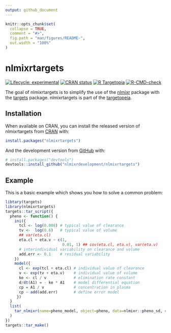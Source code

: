 ```yaml
---
output: github_document
---
```


<!-- README.md is generated from README.Rmd. Please edit that file -->

```r
knitr::opts_chunk$set(
  collapse = TRUE,
  comment = "#>",
  fig.path = "man/figures/README-",
  out.width = "100%"
)
```

# nlmixrtargets

<!-- badges: start -->
[![Lifecycle: experimental](https://img.shields.io/badge/lifecycle-experimental-orange.svg)](https://lifecycle.r-lib.org/articles/stages.html#experimental)
[![CRAN status](https://www.r-pkg.org/badges/version/nlmixrtargets)](https://CRAN.R-project.org/package=nlmixrtargets)
[![R Targetopia](https://img.shields.io/badge/R_Targetopia-member-blue?style=flat&labelColor=gray)](https://wlandau.github.io/targetopia/)
[![R-CMD-check](https://github.com/nlmixrdevelopment/nlmixrtargets/workflows/R-CMD-check/badge.svg)](https://github.com/nlmixrdevelopment/nlmixrtargets/actions)
<!-- badges: end -->

The goal of nlmixrtargets is to simplify the use of the [nlmixr](https://github.com/nlmixrdevelopment/nlmixr) package with the [targets](https://docs.ropensci.org/targets/) package.  nlmixrtargets is part of the [targetopeia](https://wlandau.github.io/targetopia/packages.html).

## Installation

When available on CRAN, you can install the released version of nlmixrtargets from [CRAN](https://CRAN.R-project.org) with:

``` r
install.packages("nlmixrtargets")
```

And the development version from [GitHub](https://github.com/) with:

``` r
# install.packages("devtools")
devtools::install_github("nlmixrdevelopment/nlmixrtargets")
```
## Example

This is a basic example which shows you how to solve a common problem:

```r
libtary(targets)
library(nlmixrtargets)
targets::tar_script({
  pheno <- function() {
    ini({
      tcl <- log(0.008) # typical value of clearance
      tv <-  log(0.6)   # typical value of volume
      ## var(eta.cl)
      eta.cl + eta.v ~ c(1,
                         0.01, 1) ## cov(eta.cl, eta.v), var(eta.v)
      # interindividual variability on clearance and volume
      add.err <- 0.1    # residual variability
    })
    model({
      cl <- exp(tcl + eta.cl) # individual value of clearance
      v <- exp(tv + eta.v)    # individual value of volume
      ke <- cl / v            # elimination rate constant
      d/dt(A1) = - ke * A1    # model differential equation
      cp = A1 / v             # concentration in plasma
      cp ~ add(add.err)       # define error model
     })
  }
  list(
    tar_nlmixr(name=pheno_model, object=pheno, data=nlmixr::pheno_sd, est="saem")
  )
})
targets::tar_make()
```
